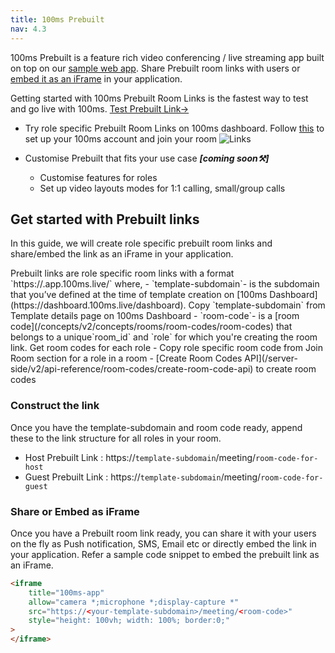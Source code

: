 ```yaml
---
title: 100ms Prebuilt
nav: 4.3
---
```


100ms Prebuilt is a feature rich video conferencing / live streaming app built on top on our [sample web app](https://github.com/100mslive/100ms-web/). Share Prebuilt room links with users or [embed it as an iFrame](/get-started/v2/get-started/prebuilt/prebuilt#share-or-embed-as-iframe) in your application.

Getting started with 100ms Prebuilt Room Links is the fastest way to test and go live with 100ms. [Test Prebuilt Link→](https://examples-videoconferencing.app.100ms.live/meeting/tmz-qdi-cyp)

<Callout icon="link" title="Prebuilt Basics">

-   Try role specific Prebuilt Room Links on 100ms dashboard. Follow [this](/get-started/v2/get-started/concepts/basics#what-are-the-steps-to-build-a-live-app-with-100ms) to set up your 100ms account and join your room
    ![Links](/docs/v2/JoinRoomModal.png)

-   Customise Prebuilt that fits your use case **_[coming soon⚒️]_**
    -   Customise features for roles
    -   Set up video layouts modes for 1:1 calling, small/group calls

</Callout>

## Get started with Prebuilt links

In this guide, we will create role specific prebuilt room links and share/embed the link as an iFrame in your application.

<Callout icon="link" title="Prebuilt Link Structure">
Prebuilt links are role specific room links with a format `https://<template-subdomain>.app.100ms.live/<room-code>` where,
    - `template-subdomain`- is the subdomain that you’ve defined at the time of template creation on [100ms Dashboard](https://dashboard.100ms.live/dashboard). Copy `template-subdomain` from Template details page on 100ms Dashboard
    - `room-code`- is a [room code](/concepts/v2/concepts/rooms/room-codes/room-codes) that belongs to a unique`room_id` and `role` for which you're creating the room link. Get room codes for each role 
            - Copy role specific room code from Join Room section for a role in a room
            - [Create Room Codes API](/server-side/v2/api-reference/room-codes/create-room-code-api) to create room codes
</Callout>

### Construct the link

Once you have the template-subdomain and room code ready, append these to the link structure for all roles in your room.

-   Host Prebuilt Link : https://`template-subdomain`/meeting/`room-code-for-host`
-   Guest Prebuilt Link : https://`template-subdomain`/meeting/`room-code-for-guest`

### Share or Embed as iFrame

Once you have a Prebuilt room link ready, you can share it with your users on the fly as Push notification, SMS, Email etc or directly embed the link in your application. Refer a sample code snippet to embed the prebuilt link as an iFrame.

```html
<iframe
    title="100ms-app"
    allow="camera *;microphone *;display-capture *"
    src="https://<your-template-subdomain>/meeting/<room-code>"
    style="height: 100vh; width: 100%; border:0;"
>
</iframe>
```
